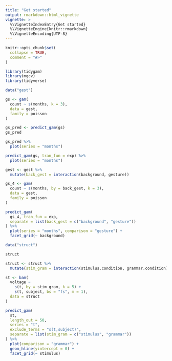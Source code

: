 ```yaml
---
title: "Get started"
output: rmarkdown::html_vignette
vignette: >
  %\VignetteIndexEntry{Get started}
  %\VignetteEngine{knitr::rmarkdown}
  %\VignetteEncoding{UTF-8}
---
```


```r
knitr::opts_chunk$set(
  collapse = TRUE,
  comment = "#>"
)
```

```r
library(tidygam)
library(mgcv)
library(tidyverse)
```

```r
data("gest")
```

```r
gs <- gam(
  count ~ s(months, k = 3),
  data = gest,
  family = poisson
)
```

```r
gs_pred <- predict_gam(gs)
gs_pred
```

```r
gs_pred %>%
  plot(series = "months")
```

```r
predict_gam(gs, tran_fun = exp) %>%
  plot(series = "months")
```

```r
gest <- gest %>%
  mutate(back_gest = interaction(background, gesture))

gs_4 <- gam(
  count ~ s(months, by = back_gest, k = 3),
  data = gest,
  family = poisson
)
```

```r
predict_gam(
  gs_4, tran_fun = exp,
  separate = list(back_gest = c("background", "gesture"))
) %>%
  plot(series = "months", comparison = "gesture") +
  facet_grid(~ background)
```

```r
data("struct")

struct
```

```r
struct <- struct %>%
  mutate(stim_gram = interaction(stimulus.condition, grammar.condition))

st <- bam(
  voltage ~
    s(t, by = stim_gram, k = 5) +
    s(t, subject, bs = "fs", m = 1),
  data = struct
)
```

```r
predict_gam(
  st,
  length_out = 50,
  series = "t",
  exclude_terms = "s(t,subject)",
  separate = list(stim_gram = c("stimulus", "grammar"))
) %>%
  plot(comparison = "grammar") +
  geom_hline(yintercept = 0) +
  facet_grid(~ stimulus)
```


